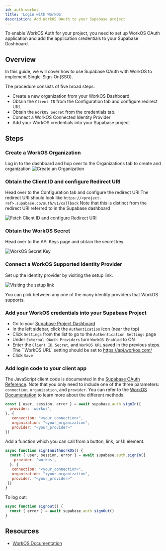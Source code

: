 ```yaml
---
id: auth-workos
title: 'Login with WorkOS'
description: Add WorkOS OAuth to your Supabase project
---
```



To enable WorkOS Auth for your project, you need to set up WorkOS OAuth application and add the application credentials to your Supabase Dashboard.

## Overview

In this guide, we will cover how to use Supabase OAuth with WorkOS to implement Single-Sign-On(SSO).

The procedure consists of five broad steps:

- Create a new organization from your WorkOS Dashboard.
- Obtain the `Client ID` from the Configuration tab and configure redirect URI.
- Obtain the `WorkOS Secret` from the credentials tab.
- Connect a WorkOS Connected Identity Provider
- Add your WorkOS credentials into your Supabase project

## Steps

### Create a WorkOS Organization

Log in to the dashboard and hop over to the Organizations tab to create and organization
![Create an Organization](/img/guides/auth-workos/workos-create-organization.png)

### Obtain the Client ID and configure Redirect URI

Head over to the Configuration tab and configure the redirect URI.The redirect URI should look like `https://<project-ref>.supabase.co/auth/v1/callback`
Note that this is distinct from the redirect URI referred to in the Supabase dashboard

![Fetch Client ID and configure Redirect URI](/img/guides/auth-workos/workos-clientid-redirect-uri.png)

### Obtain the WorkOS Secret

Head over to the API Keys page and obtain the secret key.

![WorkOS Secret Key](/img/guides/auth-workos/workos-secret-key.png)

### Connect a WorkOS Supported Identity Provider

Set up the identity provider by visiting the setup link.

![Visiting the setup link](/img/guides/auth-workos/workos-setup-identity-provider.png)

You can pick between any one of the many identity providers that WorkOS supports.

### Add your WorkOS credentials into your Supabase Project

- Go to your [Supabase Project Dashboard](https://app.supabase.com)
- In the left sidebar, click the `Authentication` icon (near the top)
- Click `Settings` from the list to go to the `Authentication Settings` page
- Under `External OAuth Providers` turn `WorkOS Enabled` to ON
- Enter the `Client ID`, `Secret`, and `WorkOS URL` saved in the previous steps. The ``WorkOS URL` setting should be set to https://api.workos.com/
- Click `Save`



### Add login code to your client app

The JavaScript client code is documented in the [Supabase OAuth Reference](/docs/reference/javascript/auth-signin#sign-in-using-third-party-providers). Note that you only need to include one of the three parameters: `connection`, `organization`, and `provider`.
You can refer to the [WorkOS Documentation](https://workos.com/docs/reference/sso/authorize/) to learn more about the different methods.

```js
const { user, session, error } = await supabase.auth.signIn({
  provider: 'workos',
}, {
   connection: "<your_connection>",
   organization: "<your_organization",
   provider: "<your_provider>"
})
```

Add a function which you can call from a button, link, or UI element.

```js
async function signInWithWorkOS() {
  const { user, session, error } = await supabase.auth.signIn({
    provider: 'workos',
  }, {
   connection: "<your_connection>",
   organization: "<your_organization",
   provider: "<your_provider>"
 })
}
```

To log out:

```js
async function signout() {
  const { error } = await supabase.auth.signOut()
}
```

## Resources

- [WorkOS Documentation](https://workos.com/docs/sso/guide)
